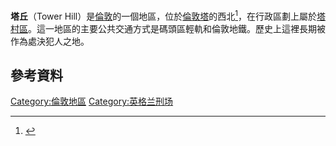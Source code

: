 {{NoteTA
|1=zh-hk:灰岩樓;zh-hant:萊姆豪斯;zh-hans:石灰屋;
}}
{{Infobox UK place
|country                   = 英格蘭
|region                    = 倫敦
|official_name             = Tower Hill
|latitude                  = 51.5085
|longitude                 = -0.0782
|post_town                 = LONDON
|postcode_area             = EC
|postcode_district         = EC3
|london_borough            = Tower Hamlets
|dial_code                 = 020
|os_grid_reference         = TQ333806
|constituency_westminster  = [[波普拉和萊姆豪斯_(英國國會選區)|波普拉和萊姆豪斯]]
|static_image_name         = London 12 2002 5070.JPG
|static_image_caption      = [[10_Trinity_Square|10 Trinity Square]], Tower Hill
|population                =
|population_ref            =
|charingX_distance_mi      = 2
|charingX_direction        = W
}}
'''塔丘'''（Tower Hill）是[[倫敦|倫敦]]的一個地區，位於[[倫敦塔|倫敦塔]]的西北<ref>{{cite book |last=Wheatley |first=Henry Benjamin |authorlink=Henry B. Wheatley |year=1891 |last2=Cunningham |first2=Peter |authorlink2=Peter Cunningham (writer) |chapter=Tower Hill |title=[[London_Past_and_Present|London Past and Present]] |location=London |publisher=John Murray |volume=vol. 3 |pages=400–402 |chapter-url=http://books.google.com/books?id=QKYPAAAAYAAJ&pg=400 |access-date=2016-02-29 |archive-date=2014-06-29 |archive-url=https://web.archive.org/web/20140629054537/http://books.google.com/books?id=QKYPAAAAYAAJ&pg=400 |dead-url=no }}</ref>，在行政區劃上屬於[[塔村區|塔村區]]。這一地區的主要公共交通方式是碼頭區輕軌和倫敦地鐵。歷史上這裡長期被作為處決犯人之地。

==參考資料==
{{Reflist}}

[[Category:倫敦地區|Category:倫敦地區]]
[[Category:英格兰刑场|Category:英格兰刑场]]